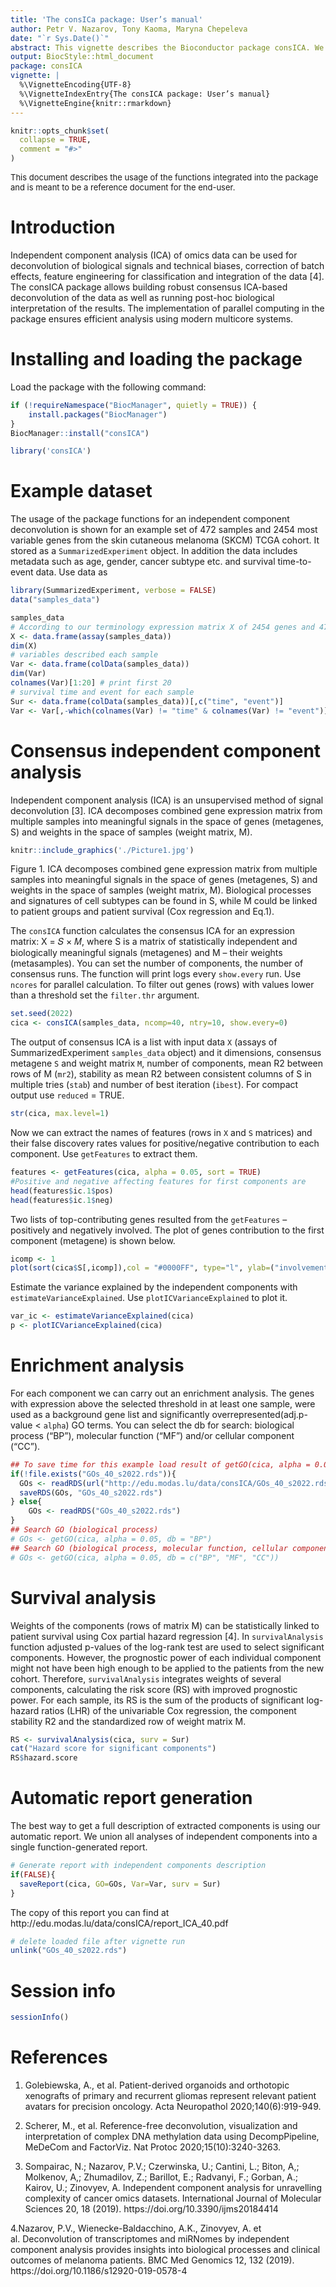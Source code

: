 ```yaml
---
title: 'The consICa package: User’s manual'
author: Petr V. Nazarov, Tony Kaoma, Maryna Chepeleva
date: "`r Sys.Date()`"
abstract: This vignette describes the Bioconductor package consICA. We developed a fast parallelized algorithm for deconvolution of omics data, based on the independent component analysis. Additionally, we implemented convenient functionality for the analysis of decomposed signals including ANOVA-based linking to experimental factors, enrichment analysis, and survival analysis. A PDF report can be generated automatically by the package. The package was previously applied to single-cell and bulk-sample transcriptomics data in the field of cancer research. We showed the ability of the approach to (i) separate biologically relevant molecular signals from technical biases, (ii) identify molecular signals specific to cell types and cellular processes, (iii) provide a feature engineering mechanism improving the classification of the samples [1,2,3].
output: BiocStyle::html_document
package: consICA
vignette: |
  %\VignetteEncoding{UTF-8}
  %\VignetteIndexEntry{The consICA package: User’s manual}
  %\VignetteEngine{knitr::rmarkdown}
---
```


```r
knitr::opts_chunk$set(
  collapse = TRUE,
  comment = "#>"
)
```

<font size="2">This document describes the usage of the functions integrated into the package and is meant to be a reference document for the end-user. </font>

# Introduction
Independent component analysis (ICA) of omics data can be used for deconvolution of biological signals and technical biases, correction of batch effects, feature engineering for classification and integration of the data [4]. The consICA package allows building robust consensus ICA-based deconvolution of the data as well as running post-hoc biological interpretation of the results. The implementation of parallel computing in the package ensures efficient analysis using modern multicore systems.

# Installing and loading the package
Load the package with the following command:
```r
if (!requireNamespace("BiocManager", quietly = TRUE)) { 
    install.packages("BiocManager")
}
BiocManager::install("consICA")
```
```r
library('consICA')
```

# Example dataset
The usage of the package functions for an independent component deconvolution is shown for an example set of 472 samples and 2454 most variable genes from the skin cutaneous melanoma (SKCM) TCGA cohort. It stored as a `SummarizedExperiment` object. In addition the data includes metadata such as age, gender, cancer subtype etc. and survival time-to-event data.
Use data as
```r
library(SummarizedExperiment, verbose = FALSE)
data("samples_data")

samples_data
# According to our terminology expression matrix X of 2454 genes and 472 samples
X <- data.frame(assay(samples_data))
dim(X)
# variables described each sample
Var <- data.frame(colData(samples_data))
dim(Var)
colnames(Var)[1:20] # print first 20
# survival time and event for each sample
Sur <- data.frame(colData(samples_data))[,c("time", "event")]
Var <- Var[,-which(colnames(Var) != "time" & colnames(Var) != "event")]

```
# Consensus independent component analysis
Independent component analysis (ICA) is an unsupervised method of signal deconvolution [3]. 
ICA decomposes combined gene expression matrix from multiple samples into meaningful signals in the space of genes (metagenes, S)  and weights in the space of samples (weight matrix, M). 
```r
knitr::include_graphics('./Picture1.jpg')
```
Figure 1. ICA decomposes combined gene expression matrix from multiple samples into meaningful signals in the space of genes (metagenes, S) and weights in the space of samples (weight matrix, M). Biological processes and signatures of cell subtypes can be found in S, while M could be linked to patient groups and patient survival (Cox regression and Eq.1). 

The `consICA` function calculates the consensus ICA for an expression matrix: X = 𝑆 × 𝑀, where S is a
matrix of statistically independent and biologically meaningful signals (metagenes) and M – their weights (metasamples). You can set the number of components, the number of consensus runs. The function will print logs every `show.every` run. Use `ncores` for parallel calculation. To filter out genes (rows) with values lower than a threshold set the `filter.thr` argument.

```r
set.seed(2022)
cica <- consICA(samples_data, ncomp=40, ntry=10, show.every=0)
```
The output of consensus ICA is a list with input data `X` (assays of SummarizedExperiment  `samples_data` object) and it dimensions, consensus metagene `S` and weight matrix `M`, number of components, mean R2 between rows of M (`mr2`), stability as mean R2 between consistent columns of S in multiple tries  (`stab`) and number of best iteration (`ibest`). For compact output use `reduced` = TRUE.
```r
str(cica, max.level=1)
```

Now we can extract the names of features (rows in `X` and `S` matrices) and their false discovery rates values for positive/negative contribution to each component. Use `getFeatures` to extract them.
```r
features <- getFeatures(cica, alpha = 0.05, sort = TRUE)
#Positive and negative affecting features for first components are
head(features$ic.1$pos)
head(features$ic.1$neg)
```
Two lists of top-contributing genes resulted from the `getFeatures` – positively and negatively involved. The plot of genes contribution to the first component (metagene) is shown below.
```r
icomp <- 1
plot(sort(cica$S[,icomp]),col = "#0000FF", type="l", ylab=("involvement"),xlab="genes",las=2,cex.axis=0.4, main=paste0("Metagene #", icomp, "\n(involvement of features)"),cex.main=0.6)
```

Estimate the variance explained by the independent components with `estimateVarianceExplained`. Use `plotICVarianceExplained` to plot it.
```r
var_ic <- estimateVarianceExplained(cica)
p <- plotICVarianceExplained(cica)
```

# Enrichment analysis
For each component we can carry out an enrichment analysis. The genes with expression above the selected threshold in at least one sample, were used as a background gene list and significantly overrepresented(adj.p-value < `alpha`) GO terms. You can select the db for search: biological process ("BP"), molecular function ("MF") and/or cellular component ("CC").
```r
## To save time for this example load result of getGO(cica, alpha = 0.05, db = c("BP", "MF", "CC"))
if(!file.exists("GOs_40_s2022.rds")){
  GOs <- readRDS(url("http://edu.modas.lu/data/consICA/GOs_40_s2022.rds", "r"))
  saveRDS(GOs, "GOs_40_s2022.rds")
} else{
    GOs <- readRDS("GOs_40_s2022.rds")
}
## Search GO (biological process)
# GOs <- getGO(cica, alpha = 0.05, db = "BP")
## Search GO (biological process, molecular function, cellular component)
# GOs <- getGO(cica, alpha = 0.05, db = c("BP", "MF", "CC"))
```

# Survival analysis
Weights of the components (rows of matrix M) can be statistically linked to patient survival using Cox partial hazard regression [4]. In `survivalAnalysis` function adjusted p-values of the log-rank test are used to select significant components. However, the prognostic power of each individual component might not have been high enough to be applied to the patients from the new cohort. Therefore, `survivalAnalysis` integrates weights of several components, calculating the risk score (RS) with improved prognostic power. For each sample, its RS is the sum of the products of significant log-hazard ratios (LHR) of the univariable Cox regression, the component stability R2 and the standardized row of weight matrix M.
```r
RS <- survivalAnalysis(cica, surv = Sur)
cat("Hazard score for significant components")
RS$hazard.score
```

# Automatic report generation
The best way to get a full description of extracted components is using our automatic report. We union all analyses of independent components into a single function-generated report.
```r
# Generate report with independent components description
if(FALSE){
  saveReport(cica, GO=GOs, Var=Var, surv = Sur)
}
```
The copy of this report you can find at http://edu.modas.lu/data/consICA/report_ICA_40.pdf

```r
# delete loaded file after vignette run
unlink("GOs_40_s2022.rds")
```

# Session info 
```r
sessionInfo()
```
# References 
1. Golebiewska, A., et al. Patient-derived organoids and orthotopic xenografts of primary and recurrent gliomas represent relevant patient avatars for precision oncology. Acta Neuropathol 2020;140(6):919-949.

2. Scherer, M., et al. Reference-free deconvolution, visualization and interpretation of complex DNA methylation data using DecompPipeline, MeDeCom and FactorViz. Nat Protoc 2020;15(10):3240-3263.

3. Sompairac, N.; Nazarov, P.V.; Czerwinska, U.; Cantini, L.; Biton, A,; Molkenov, A,; Zhumadilov, Z.; Barillot, E.; Radvanyi, F.; Gorban, A.; Kairov, U.; Zinovyev, A. Independent component analysis for unravelling complexity of cancer omics datasets. International Journal of Molecular Sciences 20, 18 (2019). https://doi.org/10.3390/ijms20184414

4.Nazarov, P.V., Wienecke-Baldacchino, A.K., Zinovyev, A. et al. Deconvolution of transcriptomes and miRNomes by independent component analysis provides insights into biological processes and clinical outcomes of melanoma patients. BMC Med Genomics 12, 132 (2019). https://doi.org/10.1186/s12920-019-0578-4
